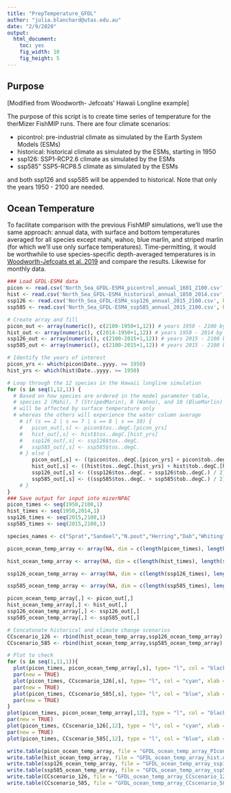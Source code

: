 ```yaml
---
title: "PrepTemperature_GFDL"
author: "julia.blanchard@utas.edu.au"
date: "2/9/2020"
output: 
  html_document:
    toc: yes
    fig_width: 10
    fig_height: 5
---
```


## Purpose

[Modified from Woodworth- Jefcoats' Hawaii Longline example]

The purpose of this script is to create time series of temperature for the therMizer FishMIP runs.  There are four climate scenarios:  

* picontrol: pre-industrial climate as simulated by the Earth System Models (ESMs)  
* historical: historical climate as simulated by the ESMs, starting in 1950  
* ssp126: SSP1-RCP2.6 climate as simulated by the ESMs  
* ssp585" SSP5-RCP8.5 climate as simulated by the ESMs  

and both ssp126 and ssp585 will be appended to historical.  Note that only the years 1950 - 2100 are needed.

## Ocean Temperature

To facilitate comparison with the previous FishMIP simulations, we'll use the same approach: annual data, with surface and bottom temperatures averaged for all species except mahi, wahoo, blue marlin, and striped marlin (for which we'll use only surface temperatures).  Time-permitting, it would be worthwhile to use species-specific depth-averaged temperatures is in [Woodworth-Jefcoats et al. 2019](https://www.frontiersin.org/articles/10.3389/fmars.2019.00383/full) and compare the results.  Likewise for monthly data.

```r
### Load GFDL-ESM4 data
picon <- read.csv('North_Sea_GFDL-ESM4_picontrol_annual_1601_2100.csv', header = TRUE)
hist <- read.csv('North_Sea_GFDL-ESM4_historical_annual_1850_2014.csv', header = TRUE)
ssp126 <- read.csv('North_Sea_GFDL-ESM4_ssp126_annual_2015_2100.csv', header = TRUE)
ssp585 <- read.csv('North_Sea_GFDL-ESM4_ssp585_annual_2015_2100.csv', header = TRUE)

# Create array and fill 
picon_out <- array(numeric(), c(2100-1950+1,12)) # years 1950 - 2100 by 12 species
hist_out <- array(numeric(), c(2014-1950+1,12)) # years 1950 - 2014 by 12 species
ssp126_out <- array(numeric(), c(2100-2015+1,12)) # years 2015 - 2100 by 12 species
ssp585_out <- array(numeric(), c(2100-2015+1,12)) # years 2015 - 2100 by 12 species

# Identify the years of interest
picon_yrs <- which(picon$Date..yyyy. >= 1950)
hist_yrs <- which(hist$Date..yyyy. >= 1950)

# Loop through the 12 species in the Hawaii longline simulation
for (s in seq(1,12,1)) {
  # Based on how species are ordered in the model parameter table, 
  # species 2 (Mahi), 7 (StripedMarin), 8 (Wahoo), and 10 (BlueMarlin)
  # will be affected by surface temperature only
  # whereas the others will experience the water column average
	# if (s == 2 | s == 7 | s == 8 | s == 10) {
	# 	picon_out[,s] <- picon$tos..degC.[picon_yrs]
	# 	hist_out[,s] <- hist$tos..degC.[hist_yrs]
	# 	ssp126_out[,s] <- ssp126$tos..degC.
	# 	ssp585_out[,s] <- ssp585$tos..degC.
	# } else {
		picon_out[,s] <- ((picon$tos..degC.[picon_yrs] + picon$tob..degC.[picon_yrs]) / 2)
		hist_out[,s] <- ((hist$tos..degC.[hist_yrs] + hist$tob..degC.[hist_yrs]) / 2)
		ssp126_out[,s] <- ((ssp126$tos..degC. + ssp126$tob..degC.) / 2)
		ssp585_out[,s] <- ((ssp585$tos..degC. + ssp585$tob..degC.) / 2)
	# }
}		
### Save output for input into mizerNPAC
picon_times <- seq(1950,2100,1)
hist_times <- seq(1950,2014,1)
ssp126_times <- seq(2015,2100,1)
ssp585_times <- seq(2015,2100,1)

species_names <- c("Sprat","Sandeel","N.pout","Herring","Dab","Whiting","Sole","Gurnard","Plaice","Haddock","Cod","Saithe" ) # to match case with therMizer parameters

picon_ocean_temp_array <- array(NA, dim = c(length(picon_times), length(species_names)), dimnames = list(time = picon_times, sp = species_names))

hist_ocean_temp_array <- array(NA, dim = c(length(hist_times), length(species_names)), dimnames = list(time = hist_times, sp = species_names))

ssp126_ocean_temp_array <- array(NA, dim = c(length(ssp126_times), length(species_names)), dimnames = list(time = ssp126_times, sp = species_names))

ssp585_ocean_temp_array <- array(NA, dim = c(length(ssp585_times), length(species_names)), dimnames = list(time = ssp585_times, sp = species_names))

picon_ocean_temp_array[,] <- picon_out[,]
hist_ocean_temp_array[,] <- hist_out[,]
ssp126_ocean_temp_array[,] <- ssp126_out[,]
ssp585_ocean_temp_array[,] <- ssp585_out[,]

# Concatonate historical and climate change scenarios
CCscenario_126 <- rbind(hist_ocean_temp_array,ssp126_ocean_temp_array)
CCscenario_585 <- rbind(hist_ocean_temp_array,ssp585_ocean_temp_array)

# Plot to check
for (s in seq(1,11,1)){
  plot(picon_times, picon_ocean_temp_array[,s], type= "l", col = "black", xlab = " ", ylab = " ", xlim = c(1950,2100), ylim = c(0,35))
  par(new = TRUE)
  plot(picon_times, CCscenario_126[,s], type= "l", col = "cyan", xlab = " ", ylab = " ", xlim = c(1950,2100), ylim = c(0,35))
  par(new = TRUE)
  plot(picon_times, CCscenario_585[,s], type= "l", col = "blue", xlab = " ", ylab = " ", xlim = c(1950,2100), ylim = c(0,35))
  par(new = TRUE)
}
plot(picon_times, picon_ocean_temp_array[,12], type = "l", col = "black", xlab = "Year", ylab = "Deg C", xlim = c(1950,2100), ylim = c(0,35))
par(new = TRUE)
plot(picon_times, CCscenario_126[,12], type = "l", col = "cyan", xlab = " ", ylab = " ", xlim = c(1950,2100), ylim = c(0,35))
par(new = TRUE)
plot(picon_times, CCscenario_585[,12], type = "l", col = "blue", xlab = " ", ylab = " ", xlim = c(1950,2100), ylim = c(0,35))

write.table(picon_ocean_temp_array, file = "GFDL_ocean_temp_array_PIcontrol.dat", quote = FALSE, row.names = TRUE, col.names = TRUE)
write.table(hist_ocean_temp_array, file = "GFDL_ocean_temp_array_hist.dat", quote = FALSE, row.names = TRUE, col.names = TRUE)
write.table(ssp126_ocean_temp_array, file = "GFDL_ocean_temp_array_ssp126.dat", quote = FALSE, row.names = TRUE, col.names = TRUE)
write.table(ssp585_ocean_temp_array, file = "GFDL_ocean_temp_array_ssp585.dat", quote = FALSE, row.names = TRUE, col.names = TRUE)
write.table(CCscenario_126, file = "GFDL_ocean_temp_array_CCscenario_126.dat", quote = FALSE, row.names = TRUE, col.names = TRUE)
write.table(CCscenario_585, file = "GFDL_ocean_temp_array_CCscenario_585.dat", quote = FALSE, row.names = TRUE, col.names = TRUE)

```
